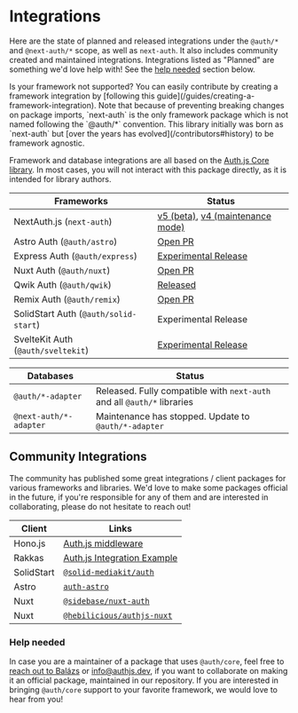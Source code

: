 
# Integrations

Here are the state of planned and released integrations under the `@auth/*` and `@next-auth/*` scope, as well as `next-auth`. It also includes community created and maintained integrations. Integrations listed as "Planned" are something we'd love help with! See the [help needed](#help-needed) section below.

<Callout>
  Is your framework not supported? You can easily contribute by creating a
  framework integration by [following this
  guide](/guides/creating-a-framework-integration).
</Callout>

<Callout type="info">
  Note that because of preventing breaking changes on package imports,
  `next-auth` is the only framework package which is not named following the
  `@auth/*` convention. This library initially was born as `next-auth` but [over
  the years has evolved](/contributors#history) to be framework agnostic.
</Callout>

Framework and database integrations are all based on the [Auth.js Core library](/reference/core). In most cases, you will not interact with this package directly, as it is intended for library authors.

| Frameworks                            | Status                                                                                    |
| ------------------------------------- | ----------------------------------------------------------------------------------------- |
| NextAuth.js (`next-auth`)             | [v5 (beta)](https://nextjs.authjs.dev), [v4 (maintenance mode)](https://next-auth.js.org) |
| Astro Auth (`@auth/astro`)            | [Open PR](https://github.com/nextauthjs/next-auth/pull/9856)                              |
| Express Auth (`@auth/express`)        | [Experimental Release](https://express.authjs.dev)                                        |
| Nuxt Auth (`@auth/nuxt`)              | [Open PR](https://github.com/nextauthjs/next-auth/pull/10684)                             |
| Qwik Auth (`@auth/qwik`)              | [Released](https://qwik.authjs.dev)                                                       |
| Remix Auth (`@auth/remix`)            | [Open PR](https://github.com/nextauthjs/next-auth/pull/6767)                              |
| SolidStart Auth (`@auth/solid-start`) | Experimental Release                                                                      |
| SvelteKit Auth (`@auth/sveltekit`)    | [Experimental Release](https://sveltekit.authjs.dev)                                      |

| Databases              | Status                                                                  |
| ---------------------- | ----------------------------------------------------------------------- |
| `@auth/*-adapter`      | Released. Fully compatible with `next-auth` and all `@auth/*` libraries |
| `@next-auth/*-adapter` | Maintenance has stopped. Update to `@auth/*-adapter`                    |

## Community Integrations

The community has published some great integrations / client packages for various frameworks and
libraries. We'd love to make some packages official in the future, if you're responsible for any of
them and are interested in collaborating, please do not hesitate to reach out!

| Client     | Links                                                                                       |
| ---------- | ------------------------------------------------------------------------------------------- |
| Hono.js    | [Auth.js middleware](https://github.com/honojs/middleware/tree/main/packages/auth-js)       |
| Rakkas     | [Auth.js Integration Example](https://github.com/rakkasjs/rakkasjs/tree/main/examples/auth) |
| SolidStart | [`@solid-mediakit/auth`](https://www.npmjs.com/package/@solid-mediakit/auth)                |
| Astro      | [`auth-astro`](https://github.com/nowaythatworked/auth-astro)                               |
| Nuxt       | [`@sidebase/nuxt-auth`](https://sidebase.io/nuxt-auth/)                                     |
| Nuxt       | [`@hebilicious/authjs-nuxt`](https://authjs-nuxt.pages.dev/)                                |

### Help needed

In case you are a maintainer of a package that uses `@auth/core`, feel free to [reach out to
Balázs](https://twitter.com/balazsorban44) or [info@authjs.dev](mailto:info@authjs.dev), if you want to collaborate on making it an official package, maintained in our repository. If you are interested in bringing `@auth/core` support to your favorite framework, we would love to hear from you!
